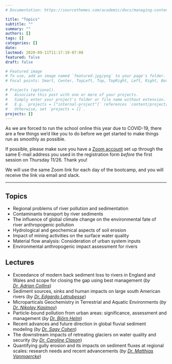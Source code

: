 ```yaml
---
# Documentation: https://sourcethemes.com/academic/docs/managing-content/

title: "Topics"
subtitle: ""
summary: ""
authors: []
tags: []
categories: []
date: 
lastmod: 2020-09-11T11:17:19-07:00
featured: false
draft: false

# Featured image
# To use, add an image named `featured.jpg/png` to your page's folder.
# Focal points: Smart, Center, TopLeft, Top, TopRight, Left, Right, BottomLeft, Bottom, BottomRight.

# Projects (optional).
#   Associate this post with one or more of your projects.
#   Simply enter your project's folder or file name without extension.
#   E.g. `projects = ["internal-project"]` references `content/project/deep-learning/index.md`.
#   Otherwise, set `projects = []`.
projects: []
---
```


::: {.clock}
As we are forced to run the school online this year due to COVID-19, there are a few things we'd like you to do before we get started to make things run as smoothly as possible.

If possible, please make sure you have a [Zoom account](zoom.us) set up through the same E-mail address you used in the registration form *before* the first session on Thursday 11/26. Thank you!

We will use the same Zoom link for each day of the bootcamp, and you will receive the link via email and slack.
:::

------------------------------------------------------------------------

## Topics
-   Regional problems of river pollution and sedimentation
-   Contaminants transport by river sediments
-   The influence of global climate change on the environmental fate of river anthropogenic pollution
-   Hydrological and geochemical aspects of soil erosion
-   Impact of mining activities on the surface water quality
-   Material flow analysis: Consideration of urban system inputs
-   Environmental anthropogenic impact assessment for rivers

## Lectures
-   Exceedance of modern back sediment loss to rivers in England and Wales and scope for closing the gap using best management (*by [Dr. Adrian Collins](/authors/adrian/)*)
-   Sediment sources, sinks and human impacts on large south American rivers (*by [Dr. Edgardo Latrubesse](/authors/latrubesse/)*)
- Microparticals Geochemistry in Terrestrial and Aquatic Environments (*by [Dr. Nikolay Kasimov](/authors/kasimov/)*)
- Particle-bound pollution from urban areas: significance, assessment and management (*by [Dr. Björn Helm](/authors/helm/)*)
- Recent advances and future direction in global fluvial sediment modeling (*by [Dr. Sagy Cohen](/authors/cohen/)*)
- The downstream impacts of retreating glaciers on water quality and security (*by [Dr. Caroline Clason](/authors/clason/)*)
- Quantifying gully erosion and its impacts on sediment fluxes at regional scales: research needs and recent advancements (*by [Dr. Matthias Vanmaercke](/authors/vanmaercke/)*)
